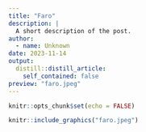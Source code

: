 ```yaml
---
title: "Faro"
description: |
  A short description of the post.
author:
  - name: Unknown
date: 2023-11-14
output:
  distill::distill_article:
    self_contained: false
preview: "faro.jpeg"
---
```



```r
knitr::opts_chunk$set(echo = FALSE)
```

```r
knitr::include_graphics("faro.jpeg")

```


